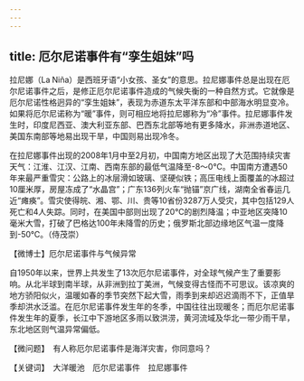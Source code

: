 ```yaml
---
---
---
```

title: 厄尔尼诺事件有“孪生姐妹”吗
---




拉尼娜（La Niña）是西班牙语“小女孩、圣女”的意思。拉尼娜事件总是出现在厄尔尼诺事件之后，是修正厄尔尼诺事件造成的气候失衡的一种自然方式。它就像是厄尔尼诺性格迥异的“孪生姐妹”，表现为赤道东太平洋东部和中部海水明显变冷。如果将厄尔尼诺称为“暖”事件，则可相应地将拉尼娜称为“冷”事件。拉尼娜事件发生时，印度尼西亚、澳大利亚东部、巴西东北部等地有更多降水，非洲赤道地区、美国东南部等地易出现干旱，中国则易出现冷冬。



在拉尼娜事件出现的2008年1月中至2月初，中国南方地区出现了大范围持续灾害天气：江淮、江汉、江南、西南东部的最低气温降至-8～0℃。中国南方遭遇50年来最严重雪灾：公路上的冰层滑如玻璃、坚硬似铁；高压电线上面覆盖的冰超过10厘米厚，房屋冻成了“水晶宫”；广东136列火车“抛锚”京广线，湖南全省春运几近“瘫痪”。雪灾使得皖、湘、鄂、川、贵等10省份3287万人受灾，其中包括129人死亡和4人失踪。同时，在美国中部则出现了20℃的剧烈降温；中亚地区突降10毫米大雪，打破了巴格达100年未降雪的历史；俄罗斯北部边缘地区气温一度降到-50℃。（侍茂崇）





【微博士】厄尔尼诺事件与气候异常

自1950年以来，世界上共发生了13次厄尔尼诺事件，对全球气候产生了重要影响。从北半球到南半球，从非洲到拉丁美洲，气候变得古怪而不可思议。该凉爽的地方骄阳似火，温暖如春的季节突然下起大雪，雨季到来却迟迟滴雨不下，正值旱季却洪水泛滥。在厄尔尼诺事件发生年的冬季，中国往往出现暖冬；而厄尔尼诺事件发生年的夏季，长江中下游地区多雨以致洪涝，黄河流域及华北一带少雨干旱，东北地区则气温异常偏低。

【微问题】　有人称厄尔尼诺事件是海洋灾害，你同意吗？

【关键词】　大洋暖池　厄尔尼诺事件　拉尼娜事件